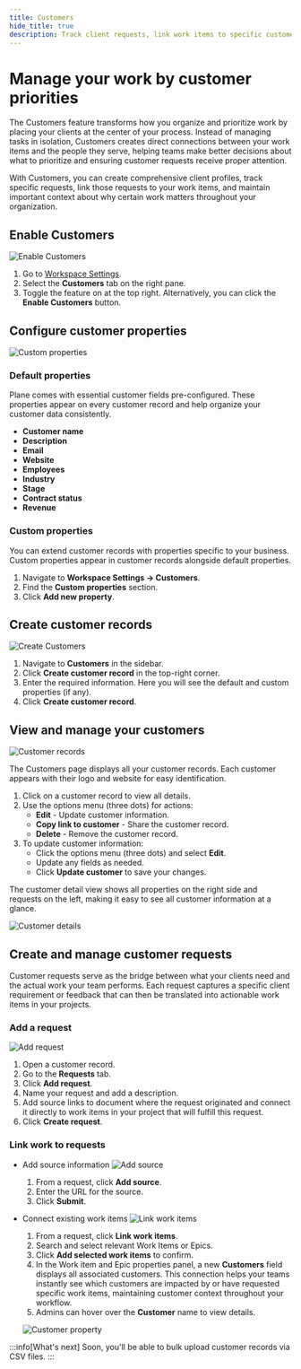 ```yaml
---
title: Customers
hide_title: true
description: Track client requests, link work items to specific customers, and prioritize tasks based on customer importance.
---
```



<div className="tag-wrapper">
  <h1>Manage your work by customer priorities</h1>
  <Tags tags={[{ name: "Business", link: "https://plane.so/pricing", additionalClass: "business" }]} />
</div>

The Customers feature transforms how you organize and prioritize work by placing your clients at the center of your process. Instead of managing tasks in isolation, Customers creates direct connections between your work items and the people they serve, helping teams make better decisions about what to prioritize and ensuring customer requests receive proper attention.

With Customers, you can create comprehensive client profiles, track specific requests, link those requests to your work items, and maintain important context about why certain work matters throughout your organization.

## Enable Customers

![Enable Customers](https://media.docs.plane.so/customers/enable-customers.webp#center)

1. Go to [Workspace Settings](https://docs.plane.so/core-concepts/workspaces/overview#workspace-settings).
2. Select the **Customers** tab on the right pane.
3. Toggle the feature on at the top right. Alternatively, you can click the **Enable Customers** button.

## Configure customer properties

![Custom properties](https://media.docs.plane.so/customers/custom-properties.webp#center)

### Default properties

Plane comes with essential customer fields pre-configured. These properties appear on every customer record and help organize your customer data consistently.

- **Customer name**
- **Description**
- **Email**
- **Website**
- **Employees**
- **Industry**
- **Stage**
- **Contract status**
- **Revenue**

### Custom properties

You can extend customer records with properties specific to your business. Custom properties appear in customer records alongside default properties.

1. Navigate to **Workspace Settings → Customers**.
2. Find the **Custom properties** section.
3. Click **Add new property**.

## Create customer records

![Create Customers](https://media.docs.plane.so/customers/create-customer-record.webp#center)

1. Navigate to **Customers** in the sidebar.
2. Click **Create customer record** in the top-right corner.
3. Enter the required information. Here you will see the default and custom properties (if any).
4. Click **Create customer record**.

## View and manage your customers

![Customer records](https://media.docs.plane.so/customers/customers-list.webp#center)

The Customers page displays all your customer records. Each customer appears with their logo and website for easy identification.

1. Click on a customer record to view all details.
2. Use the options menu (three dots) for actions:
   - **Edit** - Update customer information.
   - **Copy link to customer** - Share the customer record.
   - **Delete** - Remove the customer record.
3. To update customer information:
   - Click the options menu (three dots) and select **Edit**.
   - Update any fields as needed.
   - Click **Update customer** to save your changes.

The customer detail view shows all properties on the right side and requests on the left, making it easy to see all customer information at a glance.

![Customer details](https://media.docs.plane.so/customers/view-customer-details.webp#center)

## Create and manage customer requests

Customer requests serve as the bridge between what your clients need and the actual work your team performs. Each request captures a specific client requirement or feedback that can then be translated into actionable work items in your projects.

### Add a request

![Add request](https://media.docs.plane.so/customers/add-request.webp#center)

1. Open a customer record.
2. Go to the **Requests** tab.
3. Click **Add request**.
4. Name your request and add a description.
5. Add source links to document where the request originated and connect it directly to work items in your project that will fulfill this request.
6. Click **Create request**.

### Link work to requests

- Add source information
  ![Add source](https://media.docs.plane.so/customers/add-source.webp#center)
  1. From a request, click **Add source**.
  2. Enter the URL for the source.
  3. Click **Submit**.

- Connect existing work items
  ![Link work items](https://media.docs.plane.so/customers/link-work-items.webp#center)
  1. From a request, click **Link work items**.
  2. Search and select relevant Work Items or Epics.
  3. Click **Add selected work items** to confirm.
  4. In the Work item and Epic properties panel, a new **Customers** field displays all associated customers. This connection helps your teams instantly see which customers are impacted by or have requested specific work items, maintaining customer context throughout your workflow.
  5. Admins can hover over the **Customer** name to view details.

  ![Customer property](https://media.docs.plane.so/customers/customer-property.webp#center)

:::info[What's next]
Soon, you'll be able to bulk upload customer records via CSV files.
:::

